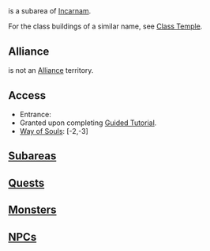 {{area|superarea=Incarnam|parent=Incarnam}}

=={{PAGENAME}}==
{{PAGENAME}} is a subarea of [[Incarnam]].

For the class buildings of a similar name, see [[Class Temple]].

==Alliance==
{{PAGENAME}} is not an [[Alliance]] territory.

==Access==
* Entrance:
* Granted upon completing [[Guided Tutorial]].
* [[Way of Souls]]: [-2,-3]

==[[Subarea]]s==
{{subarealist}}

==[[Quest]]s==
{{questlist}}

==[[Monster]]s==
{{monsterlist}}

==[[NPC]]s==
{{npclistsub}}
